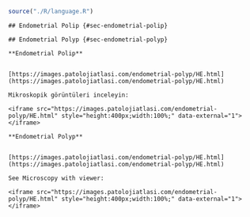 ```r

source("./R/language.R")

```

```asis

## Endometrial Polip {#sec-endometrial-polip}

```

```asis

## Endometrial Polyp {#sec-endometrial-polyp}

```

```asis

**Endometrial Polip**


[https://images.patolojiatlasi.com/endometrial-polyp/HE.html](https://images.patolojiatlasi.com/endometrial-polyp/HE.html)

Mikroskopik görüntüleri inceleyin:

<iframe src="https://images.patolojiatlasi.com/endometrial-polyp/HE.html" style="height:400px;width:100%;" data-external="1"></iframe>

```

```asis

**Endometrial Polyp**


[https://images.patolojiatlasi.com/endometrial-polyp/HE.html](https://images.patolojiatlasi.com/endometrial-polyp/HE.html)

See Microscopy with viewer: 

<iframe src="https://images.patolojiatlasi.com/endometrial-polyp/HE.html" style="height:400px;width:100%;" data-external="1"></iframe>

```
